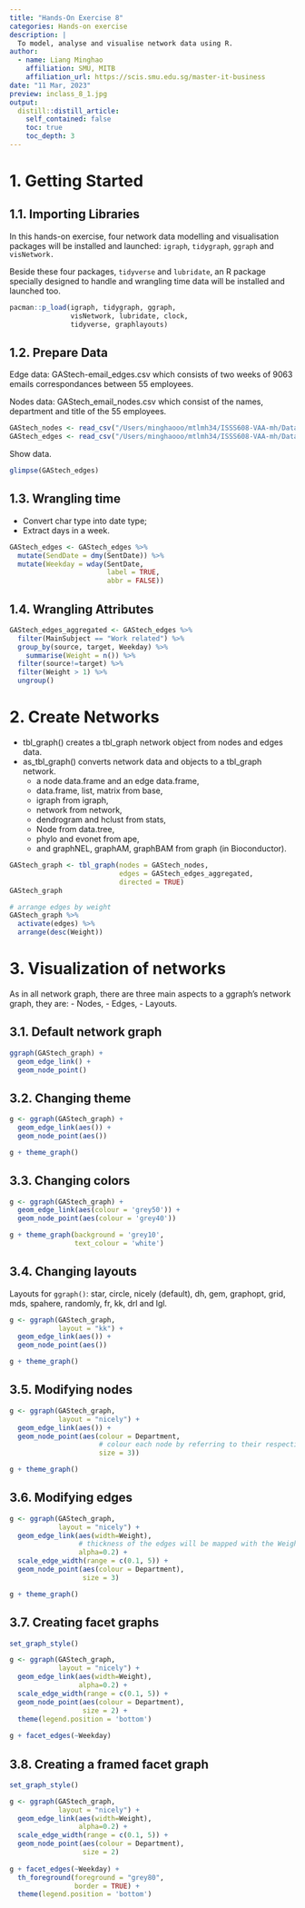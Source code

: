 ```yaml
---
title: "Hands-On Exercise 8"
categories: Hands-on exercise
description: |
  To model, analyse and visualise network data using R.
author:
  - name: Liang Minghao
    affiliation: SMU, MITB
    affiliation_url: https://scis.smu.edu.sg/master-it-business
date: "11 Mar, 2023"
preview: inclass_8_1.jpg
output:
  distill::distill_article:
    self_contained: false
    toc: true
    toc_depth: 3
---
```


# 1. Getting Started

## 1.1. Importing Libraries

In this hands-on exercise, four network data modelling and visualisation packages will be installed and launched: `igraph`, `tidygraph`, `ggraph` and `visNetwork.`

Beside these four packages, `tidyverse` and `lubridate`, an R package specially designed to handle and wrangling time data will be installed and launched too.

```r
pacman::p_load(igraph, tidygraph, ggraph, 
               visNetwork, lubridate, clock,
               tidyverse, graphlayouts)
```

## 1.2. Prepare Data

Edge data: GAStech-email_edges.csv which consists of two weeks of 9063 emails correspondances between 55 employees.

Nodes data: GAStech_email_nodes.csv which consist of the names, department and title of the 55 employees.

```r
GAStech_nodes <- read_csv("/Users/minghaooo/mtlmh34/ISSS608-VAA-mh/Data/s8/GAStech_email_node.csv")
GAStech_edges <- read_csv("/Users/minghaooo/mtlmh34/ISSS608-VAA-mh/Data/s8/GAStech_email_edge-v2.csv")
```

Show data.

```r
glimpse(GAStech_edges)
```

## 1.3. Wrangling time

-   Convert char type into date type;
-   Extract days in a week.

```r
GAStech_edges <- GAStech_edges %>%
  mutate(SendDate = dmy(SentDate)) %>%
  mutate(Weekday = wday(SentDate,
                        label = TRUE,
                        abbr = FALSE))
```

## 1.4. Wrangling Attributes

```r
GAStech_edges_aggregated <- GAStech_edges %>%
  filter(MainSubject == "Work related") %>%
  group_by(source, target, Weekday) %>%
    summarise(Weight = n()) %>%
  filter(source!=target) %>%
  filter(Weight > 1) %>%
  ungroup()
```

# 2. Create Networks

-   tbl_graph() creates a tbl_graph network object from nodes and edges data.
-   as_tbl_graph() converts network data and objects to a tbl_graph network.
    -   a node data.frame and an edge data.frame,
    -   data.frame, list, matrix from base,
    -   igraph from igraph,
    -   network from network,
    -   dendrogram and hclust from stats,
    -   Node from data.tree,
    -   phylo and evonet from ape,
    -   and graphNEL, graphAM, graphBAM from graph (in Bioconductor).

```r
GAStech_graph <- tbl_graph(nodes = GAStech_nodes,
                           edges = GAStech_edges_aggregated, 
                           directed = TRUE)
GAStech_graph
```

```r
# arrange edges by weight
GAStech_graph %>%
  activate(edges) %>%
  arrange(desc(Weight))
```

# 3. Visualization of networks

As in all network graph, there are three main aspects to a ggraph's network graph, they are: - Nodes, - Edges, - Layouts.

## 3.1. Default network graph

```r
ggraph(GAStech_graph) +
  geom_edge_link() +
  geom_node_point()
```

## 3.2. Changing theme

```r
g <- ggraph(GAStech_graph) + 
  geom_edge_link(aes()) +
  geom_node_point(aes())

g + theme_graph()
```

## 3.3. Changing colors

```r
g <- ggraph(GAStech_graph) + 
  geom_edge_link(aes(colour = 'grey50')) +
  geom_node_point(aes(colour = 'grey40'))

g + theme_graph(background = 'grey10',
                text_colour = 'white')
```

## 3.4. Changing layouts

Layouts for `ggraph()`: star, circle, nicely (default), dh, gem, graphopt, grid, mds, spahere, randomly, fr, kk, drl and lgl.

```r
g <- ggraph(GAStech_graph, 
            layout = "kk") +
  geom_edge_link(aes()) +
  geom_node_point(aes())

g + theme_graph()
```

## 3.5. Modifying nodes

```r
g <- ggraph(GAStech_graph, 
            layout = "nicely") + 
  geom_edge_link(aes()) +
  geom_node_point(aes(colour = Department, 
                      # colour each node by referring to their respective departments
                      size = 3))

g + theme_graph()
```

## 3.6. Modifying edges

```r
g <- ggraph(GAStech_graph, 
            layout = "nicely") +
  geom_edge_link(aes(width=Weight), 
                 # thickness of the edges will be mapped with the Weight variable
                 alpha=0.2) +
  scale_edge_width(range = c(0.1, 5)) +
  geom_node_point(aes(colour = Department), 
                  size = 3)

g + theme_graph()
```

## 3.7. Creating facet graphs

```r
set_graph_style()

g <- ggraph(GAStech_graph, 
            layout = "nicely") + 
  geom_edge_link(aes(width=Weight), 
                 alpha=0.2) +
  scale_edge_width(range = c(0.1, 5)) +
  geom_node_point(aes(colour = Department), 
                  size = 2) +
  theme(legend.position = 'bottom')
  
g + facet_edges(~Weekday)
```

## 3.8. Creating a framed facet graph

```r
set_graph_style() 

g <- ggraph(GAStech_graph, 
            layout = "nicely") + 
  geom_edge_link(aes(width=Weight), 
                 alpha=0.2) +
  scale_edge_width(range = c(0.1, 5)) +
  geom_node_point(aes(colour = Department), 
                  size = 2)
  
g + facet_edges(~Weekday) +
  th_foreground(foreground = "grey80",  
                border = TRUE) +
  theme(legend.position = 'bottom')
```

